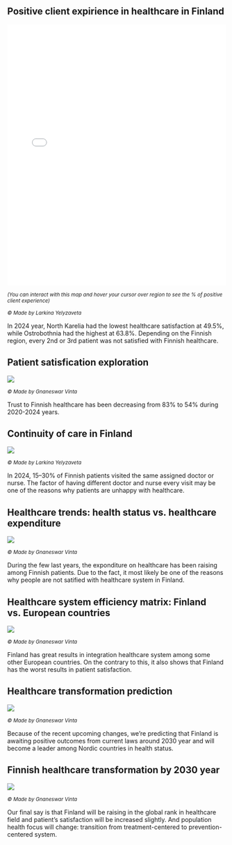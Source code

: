 ## Positive client expirience in healthcare in Finland

<iframe src="assets/finland_interactive_map_animation.html" width="100%" height="600px" frameborder="0"></iframe>
<small><em>(You can interact with this map and hover your cursor over region to see the % of positive client experience)</em></small>

<small><em>© Made by Larkina Yelyzaveta</em></small>

In 2024 year, North Karelia had the lowest healthcare satisfaction at 49.5%, while Ostrobothnia had the highest at 63.8%. Depending on the Finnish region, every 2nd or 3rd patient was not satisfied with Finnish healthcare.

## Patient satisfication exploration
![](images/patien_satisfaction_journey.png)

<small><em>© Made by Gnaneswar Vinta</em></small>

Trust to Finnish healthcare has been decreasing from 83% to 54% during 2020-2024 years.

## Continuity of care in Finland

![](images/Continuity_of_Care_in_Finland_(combined_genders_&_all_regions)_for_outpatients_in_primary_care.gif)

<small><em>© Made by Larkina Yelyzaveta</em></small>

In 2024, 15–30% of Finnish patients visited the same assigned doctor or nurse. The factor of having different doctor and nurse every visit may be one of the reasons why patients are unhappy with healthcare.

## Healthcare trends: health status vs. healthcare expenditure
![](images/finnish_healthcare_journey.jpg)

<small><em>© Made by Gnaneswar Vinta</em></small>

During the few last years, the exponditure on healthcare has been raising among Finnish patients. Due to the fact, it most likely be one of the reasons why people are not satified with healthcare system in Finland.

## Healthcare system efficiency matrix: Finland vs. European countries
![](images/nordic_healthcare_scorecard.png)

<small><em>© Made by Gnaneswar Vinta</em></small>

Finland has great results in integration healthcare system among some other European countries. On the contrary to this, it also shows that Finland has the worst results in patient satisfaction.

## Healthcare transformation prediction
![](images/healthcare_transformation.jpg)

<small><em>© Made by Gnaneswar Vinta</em></small>

Because of the recent upcoming changes, we're predicting that Finland is awaiting positive outcomes from current laws around 2030 year and will become a leader among Nordic countries in health status.

## Finnish healthcare transformation by 2030 year
![](images/finland_healthcare_transform_2030.jpg)

<small><em>© Made by Gnaneswar Vinta</em></small>

Our final say is that Finland will be raising in the global rank in healthcare field and patient's satisfaction will be increased slightly. And population health focus will change: transition from treatment-centered to prevention-centered system​.
